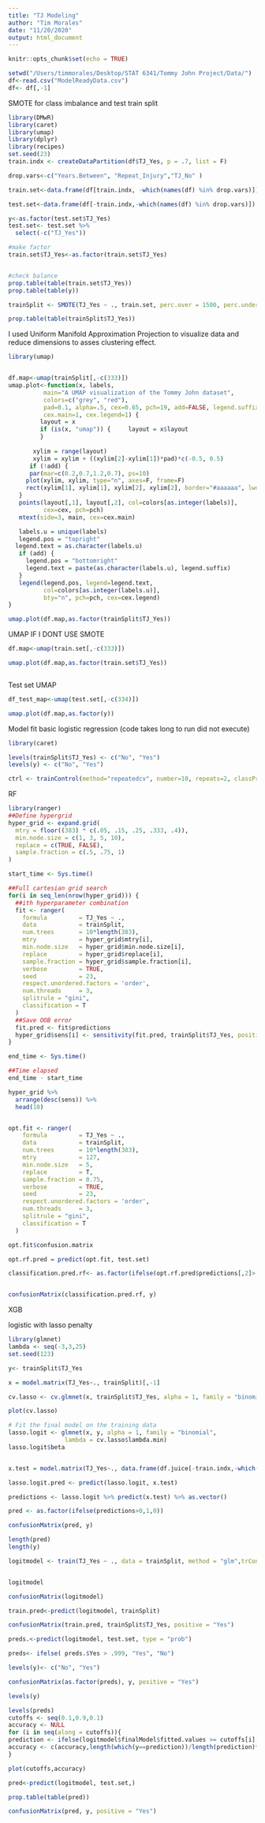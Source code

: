 ```yaml
---
title: "TJ Modeling"
author: "Tim Morales"
date: "11/20/2020"
output: html_document
---
```


```r
knitr::opts_chunk$set(echo = TRUE)
```

```r
setwd("/Users/timmorales/Desktop/STAT 6341/Tommy John Project/Data/")
df<-read.csv("ModelReadyData.csv")
df<- df[,-1]
```

SMOTE for class imbalance and test train split

```r
library(DMwR)
library(caret)
library(umap)
library(dplyr)
library(recipes)
set.seed(23)
train.indx <- createDataPartition(df$TJ_Yes, p = .7, list = F)

drop.vars<-c("Years.Between", "Repeat_Injury","TJ_No" )

train.set<-data.frame(df[train.indx, -which(names(df) %in% drop.vars)])

test.set<-data.frame(df[-train.indx,-which(names(df) %in% drop.vars)])
```


```r

y<-as.factor(test.set$TJ_Yes)
test.set<- test.set %>%
  select(-c("TJ_Yes"))

#make factor
train.set$TJ_Yes<-as.factor(train.set$TJ_Yes)


#check balance 
prop.table(table(train.set$TJ_Yes))
prop.table(table(y))

trainSplit <- SMOTE(TJ_Yes ~ ., train.set, perc.over = 1500, perc.under = 200)

prop.table(table(trainSplit$TJ_Yes))
```

I used Uniform Manifold Approximation Projection to visualize data and reduce dimensions to asses clustering effect. 
```r
library(umap)


df.map<-umap(trainSplit[,-c(333)])
umap.plot<-function(x, labels,
          main="A UMAP visualization of the Tommy John dataset",
          colors=c("grey", "red"),
          pad=0.1, alpha=.5, cex=0.65, pch=19, add=FALSE, legend.suffix="",
          cex.main=1, cex.legend=1) {
         layout = x   
         if (is(x, "umap")) {     layout = x$layout
         } 
   
       xylim = range(layout)
       xylim = xylim + ((xylim[2]-xylim[1])*pad)*c(-0.5, 0.5)
      if (!add) {
      par(mar=c(0.2,0.7,1.2,0.7), ps=10)
     plot(xylim, xylim, type="n", axes=F, frame=F)
     rect(xylim[1], xylim[1], xylim[2], xylim[2], border="#aaaaaa", lwd=0.25)  
   }
   points(layout[,1], layout[,2], col=colors[as.integer(labels)],
          cex=cex, pch=pch)
   mtext(side=3, main, cex=cex.main)

   labels.u = unique(labels)
   legend.pos = "topright"
  legend.text = as.character(labels.u)
   if (add) {
     legend.pos = "bottomright"
     legend.text = paste(as.character(labels.u), legend.suffix)
   }
   legend(legend.pos, legend=legend.text,
          col=colors[as.integer(labels.u)],
          bty="n", pch=pch, cex=cex.legend)
}

umap.plot(df.map,as.factor(trainSplit$TJ_Yes))

```

UMAP IF I DONT USE SMOTE

```r

df.map<-umap(train.set[,-c(333)])

umap.plot(df.map,as.factor(train.set$TJ_Yes))



```

Test set UMAP
```r
df_test_map<-umap(test.set[,-c(334)])

umap.plot(df.map,as.factor(y))


```


Model fit basic logistic regression (code takes long to run did not execute)

```r
library(caret)

levels(trainSplit$TJ_Yes) <- c("No", "Yes")
levels(y) <- c("No", "Yes")

ctrl <- trainControl(method="repeatedcv", number=10, repeats=2, classProbs = T)

```


RF

```r
library(ranger)
##Define hypergrid
hyper_grid <- expand.grid(
  mtry = floor((383) * c(.05, .15, .25, .333, .4)),
  min.node.size = c(1, 3, 5, 10), 
  replace = c(TRUE, FALSE),                               
  sample.fraction = c(.5, .75, 1)                                            
)

start_time <- Sys.time()

##Full cartesian grid search
for(i in seq_len(nrow(hyper_grid))) {
  ##ith hyperparameter combination
  fit <- ranger(
    formula         = TJ_Yes ~ ., 
    data            = trainSplit, 
    num.trees       = 10*length(383),
    mtry            = hyper_grid$mtry[i],
    min.node.size   = hyper_grid$min.node.size[i],
    replace         = hyper_grid$replace[i],
    sample.fraction = hyper_grid$sample.fraction[i],
    verbose         = TRUE,
    seed            = 23,
    respect.unordered.factors = 'order',
    num.threads     = 3,
    splitrule = "gini",
    classification = T
  )
  ##Save OOB error 
  fit.pred <- fit$predictions
  hyper_grid$sens[i] <- sensitivity(fit.pred, trainSplit$TJ_Yes, positive = "1")
}

end_time <- Sys.time()

##Time elapsed
end_time - start_time

hyper_grid %>%
  arrange(desc(sens)) %>%
  head(10)



```


```r
opt.fit <- ranger(
    formula         = TJ_Yes ~ ., 
    data            = trainSplit, 
    num.trees       = 10*length(383),
    mtry            = 127,
    min.node.size   = 5,
    replace         = T,
    sample.fraction = 0.75,
    verbose         = TRUE,
    seed            = 23,
    respect.unordered.factors = 'order',
    num.threads     = 3,
    splitrule = "gini",
    classification = T
  )

opt.fit$confusion.matrix

```

```r
opt.rf.pred = predict(opt.fit, test.set)

classification.pred.rf<- as.factor(ifelse(opt.rf.pred$predictions[,2]>.,1,0))


confusionMatrix(classification.pred.rf, y)
```


XGB


logistic with lasso penalty 

```r
library(glmnet)
lambda <- seq(-3,3,25)
set.seed(123) 

y<- trainSplit$TJ_Yes

x = model.matrix(TJ_Yes~., trainSplit)[,-1]

cv.lasso <- cv.glmnet(x, trainSplit$TJ_Yes, alpha = 1, family = "binomial")

plot(cv.lasso)

```

```r
# Fit the final model on the training data
lasso.logit <- glmnet(x, y, alpha = 1, family = "binomial",
                lambda = cv.lasso$lambda.min)
lasso.logit$beta


x.test = model.matrix(TJ_Yes~., data.frame(df.juice[-train.indx,-which(names(df.juice) %in% drop.vars)]))[,-1]

lasso.logit.pred <- predict(lasso.logit, x.test)

predictions <- lasso.logit %>% predict(x.test) %>% as.vector()

pred <- as.factor(ifelse(predictions>0,1,0))

confusionMatrix(pred, y)

length(pred)
length(y)
```

```r


logitmodel <- train(TJ_Yes ~ ., data = trainSplit, method = "glm",trControl = ctrl, family = "binomial")


logitmodel

confusionMatrix(logitmodel)

train.pred<-predict(logitmodel, trainSplit)

confusionMatrix(train.pred, trainSplit$TJ_Yes, positive = "Yes")

preds.<-predict(logitmodel, test.set, type = "prob")

preds<- ifelse( preds.$Yes > .999, "Yes", "No")

levels(y)<- c("No", "Yes")

confusionMatrix(as.factor(preds), y, positive = "Yes")

levels(y)

levels(preds)
cutoffs <- seq(0.1,0.9,0.1)
accuracy <- NULL
for (i in seq(along = cutoffs)){
prediction <- ifelse(logitmodel$finalModel$fitted.values >= cutoffs[i], 1, 0) 
accuracy <- c(accuracy,length(which(y==prediction))/length(prediction)*100)
}

plot(cutoffs,accuracy)

pred<-predict(logitmodel, test.set,)

prop.table(table(pred))

confusionMatrix(pred, y, positive = "Yes")

```




